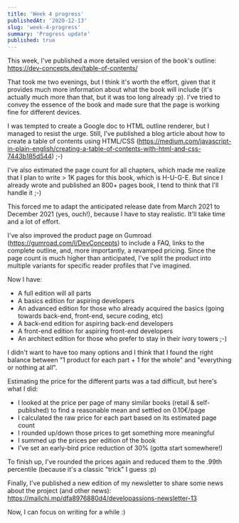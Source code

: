 ```yaml
---
title: 'Week 4 progress'
publishedAt: '2020-12-13'
slug: 'week-4-progress'
summary: 'Progress update'
published: true
---
```


This week, I've published a more detailed version of the book's outline: https://dev-concepts.dev/table-of-contents/

That took me two evenings, but I think it's worth the effort, given that it provides much more information about what the book will include (it's actually much more than that, but it was too long already :p). I've tried to convey the essence of the book and made sure that the page is working fine for different devices.

I was tempted to create a Google doc to HTML outline renderer, but I managed to resist the urge. Still, I've published a blog article about how to create a table of contents using HTML/CSS (https://medium.com/javascript-in-plain-english/creating-a-table-of-contents-with-html-and-css-7443b185d544) ;-)

I've also estimated the page count for all chapters, which made me realize that I plan to write > 1K pages for this book, which is H-U-G-E. But since I already wrote and published an 800+ pages book, I tend to think that I'll handle it ;-)

This forced me to adapt the anticipated release date from March 2021 to December 2021 (yes, ouch!), because I have to stay realistic. It'll take time and a lot of effort.

I've also improved the product page on Gumroad (https://gumroad.com/l/DevConcepts) to include a FAQ, links to the complete outline, and, more importantly, a revamped pricing. Since the page count is much higher than anticipated, I've split the product into multiple variants for specific reader profiles that I've imagined.

Now I have:

* A full edition will all parts
* A basics edition for aspiring developers
* An advanced edition for those who already acquired the basics (going towards back-end, front-end, secure coding, etc)
* A back-end edition for aspiring back-end developers
* A front-end edition for aspiring front-end developers
* An architect edition for those who prefer to stay in their ivory towers ;-)

I didn't want to have too many options and I think that I found the right balance between "1 product for each part + 1 for the whole" and "everything or nothing at all".

Estimating the price for the different parts was a tad difficult, but here's what I did:

* I looked at the price per page of many similar books (retail & self-published) to find a reasonable mean and settled on 0.10€/page
* I calculated the raw price for each part based on its estimated page count
* I rounded up/down those prices to get something more meaningful
* I summed up the prices per edition of the book
* I've set an early-bird price reduction of 30% (gotta start somewhere!)

To finish up, I've rounded the prices again and reduced them to the .99th percentile (because it's a classic "trick" I guess :p)

Finally, I've published a new edition of my newsletter to share some news about the project (and other news): https://mailchi.mp/dfa8976880d4/developassions-newsletter-13

Now, I can focus on writing for a while :)

<BlogPostSignature />
